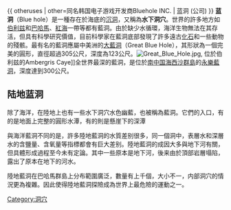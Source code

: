 {{unreferenced|time=2010-07-14T09:13:17+00:00}}
{{ otheruses | other=同名韩国电子游戏开发商Bluehole INC. | 蓝洞 (公司) }}
'''蓝洞'''（Blue hole）是一種存在於海底的[[沉洞|沉洞]]，又稱為'''水下洞穴'''。世界的許多地方如[[伯利兹|伯利兹]]和[[巴哈馬|巴哈馬]]、[[紅海|紅海]]一帶等都有藍洞。由於缺少水循環，海洋生物無法在其存活，但具有科學研究價值，目前科學家在藍洞底部發現了許多遠古[[化石|化石]]和一些動物的殘骸。最有名的藍洞應屬中美洲的[[大藍洞|大藍洞]]（Great Blue Hole），其形狀為一個完美的圓形，直徑超過305公尺，深度為123公尺。[[Image:Great_Blue_Hole.jpg|thumb]], 位於伯利兹的Ambergris Caye]]全世界最深的藍洞，是位於[[南中国海|南中国海]][[西沙群島|西沙群島]]的[[三沙永樂龍洞|永樂藍洞]]，深度達到300公尺。

== 陆地蓝洞 ==
除了海洋，在陸地上也有一些水下洞穴水色幽藍，也被稱為藍洞。它們的入口，有的是地面上完整的圓形水潭，有的則是懸崖下的深潭

與海洋藍洞不同的是，許多陸地藍洞的水質差别很多，同一個洞中，表層水和深層水的含鹽量、含氧量等指標都會有巨大差别。陸地藍洞的成因大多與地下河有關，但具體形成過程至今未有定論。其中一些原本是地下河，後来由於頂部岩層塌陷，露出了原本在地下的河水。

陸地藍洞在巴哈馬群島上分布範圍廣泛，數量有上千個，大小不一，内部洞穴的情況更為複雜。因此使得陸地藍洞探險成為世界上最危險的運動之一。

[[Category:洞穴|Category:洞穴]]